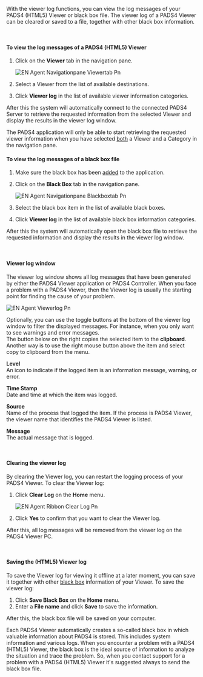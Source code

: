 With the viewer log functions, you can view the log messages of your PADS4 (HTML5) Viewer or black box file. The viewer log of a PADS4 Viewer can be cleared or saved to a file, together with other black box information.

 

#### **To view the log messages of a PADS4 (HTML5) Viewer**

1. Click on the **Viewer** tab in the navigation pane.

   ![EN Agent Navigationpane Viewertab Pn](/images/digital-signage/windows-applications/agent/remote-management-and-monitoring/EN-Agent-Navigationpane-Viewertab.png)
2. Select a Viewer from the list of available destinations.
3. Click **Viewer log** in the list of available viewer information categories.

After this the system will automatically connect to the connected PADS4 Server to retrieve the requested information from the selected Viewer and display the results in the viewer log window.

<Warning>
  The PADS4 application will only be able to start retrieving the requested viewer information when you have selected <u>both</u> a Viewer and a Category in the navigation pane.
</Warning>

#### **To view the log messages of a black box file**

1. Make sure the black box has been [added](https://pads4documentation.blob.core.windows.net/agent/Content/Main%20Window/Navigation%20pane.htm) to the application.
2. Click on the **Black Box** tab in the navigation pane.

   ![EN Agent Navigationpane Blackboxtab Pn](/images/digital-signage/windows-applications/agent/remote-management-and-monitoring/EN-Agent-Navigationpane-Blackboxtab.png)
3. Select the black box item in the list of available black boxes.
4. Click **Viewer log** in the list of available black box information categories.

After this the system will automatically open the black box file to retrieve the requested information and display the results in the viewer log window.

 

#### **Viewer log window**

The viewer log window shows all log messages that have been generated by either the PADS4 Viewer application or PADS4 Controller. When you face a problem with a PADS4 Viewer, then the Viewer log is usually the starting point for finding the cause of your problem.

![EN Agent Viewerlog Pn](/images/digital-signage/windows-applications/agent/remote-management-and-monitoring/EN-Agent-Viewerlog.png)

Optionally, you can use the toggle buttons at the bottom of the viewer log window to filter the displayed messages. For instance, when you only want to see warnings and error messages.\
The button below on the right copies the selected item to the **clipboard**. Another way is to use the right mouse button above the item and select copy to clipboard from the menu.

**Level**\
An icon to indicate if the logged item is an information message, warning, or error.

**Time Stamp**\
Date and time at which the item was logged.

**Source**\
Name of the process that logged the item. If the process is PADS4 Viewer, the viewer name that identifies the PADS4 Viewer is listed.

**Message**\
The actual message that is logged.

 

#### **Clearing the viewer log**

By clearing the Viewer log, you can restart the logging process of your PADS4 Viewer. To clear the Viewer log:

1. Click **Clear Log** on the **Home** menu.

   ![EN Agent Ribbon Clear Log Pn](/images/digital-signage/windows-applications/agent/remote-management-and-monitoring/EN-Agent-Ribbon-ClearLog.png)
2. Click **Yes** to confirm that you want to clear the Viewer log.

After this, all log messages will be removed from the viewer log on the PADS4 Viewer PC.

 

#### **Saving the (HTML5) Viewer log**

To save the Viewer log for viewing it offline at a later moment, you can save it together with other [black box](https://pads4documentation.blob.core.windows.net/agent/Content/Main%20Window/Navigation%20pane.htm) information of your Viewer. To save the viewer log:

1. Click **Save Black Box** on the **Home** menu.
2. Enter a **File name** and click **Save** to save the information.

After this, the black box file will be saved on your computer.

<Tip>
  Each PADS4 Viewer automatically creates a so-called black box in which valuable information about PADS4 is stored. This includes system information and various logs. When you encounter a problem with a PADS4 (HTML5) Viewer, the black box is the ideal source of information to analyze the situation and trace the problem. So, when you contact support for a problem with a PADS4 (HTML5) Viewer it's suggested always to send the black box file.
</Tip>